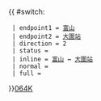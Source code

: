 {{ #switch: {{{format|}}}
  | endpoint1 = [[富山邨|富山]]
  | endpoint2 = [[大圍站公共運輸交匯處|大圍站]]
  | direction = 2
  | status = 
  | inline = [[富山邨|富山]] ↔ [[大圍站公共運輸交匯處|大圍站]]
  | normal =
  | full =
}}<noinclude>[[category:新界專線小巴路線模板|064K]]</noinclude>